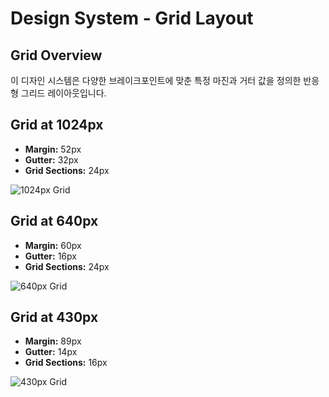 
<Meta title="Design System/layouts" />

# Design System - Grid Layout

## Grid Overview

이 디자인 시스템은 다양한 브레이크포인트에 맞춘 특정 마진과 거터 값을 정의한 반응형 그리드 레이아웃입니다.

## Grid at 1024px

- **Margin:** 52px
- **Gutter:** 32px
- **Grid Sections:** 24px

![1024px Grid](../../assets/1024px-grid.png)

## Grid at 640px

- **Margin:** 60px
- **Gutter:** 16px
- **Grid Sections:** 24px

![640px Grid](../../assets/640px-grid.png)

## Grid at 430px

- **Margin:** 89px
- **Gutter:** 14px
- **Grid Sections:** 16px

![430px Grid](../../assets/430px-grid.png)
